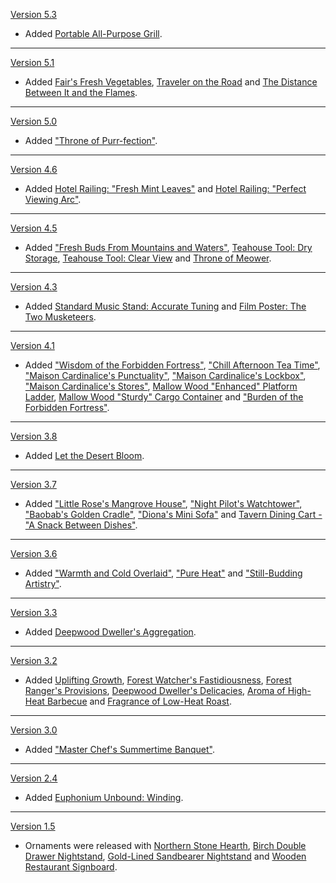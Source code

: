 {{Change History/Header}}
[[Version 5.3]]
* Added [[Portable All-Purpose Grill]].
----
[[Version 5.1]]
* Added [[Fair's Fresh Vegetables]], [[Traveler on the Road]] and [[The Distance Between It and the Flames]].
----
[[Version 5.0]]
* Added [["Throne of Purr-fection"]].
----
[[Version 4.6]]
* Added [[Hotel Railing: "Fresh Mint Leaves"]] and [[Hotel Railing: "Perfect Viewing Arc"]].
----
[[Version 4.5]]
* Added [["Fresh Buds From Mountains and Waters"]], [[Teahouse Tool: Dry Storage]], [[Teahouse Tool: Clear View]] and [[Throne of Meower]].
----
[[Version 4.3]]
* Added [[Standard Music Stand: Accurate Tuning]] and [[Film Poster: The Two Musketeers]].
----
[[Version 4.1]]
* Added [["Wisdom of the Forbidden Fortress"]], [["Chill Afternoon Tea Time"]], [["Maison Cardinalice's Punctuality"]], [["Maison Cardinalice's Lockbox"]], [["Maison Cardinalice's Stores"]], [[Mallow Wood "Enhanced" Platform Ladder]], [[Mallow Wood "Sturdy" Cargo Container]] and [["Burden of the Forbidden Fortress"]].
----
[[Version 3.8]]
* Added [[Let the Desert Bloom]].
----
[[Version 3.7]]
* Added [["Little Rose's Mangrove House"]], [["Night Pilot's Watchtower"]], [["Baobab's Golden Cradle"]], [["Diona's Mini Sofa"]] and [[Tavern Dining Cart - "A Snack Between Dishes"]].
----
[[Version 3.6]]
* Added [["Warmth and Cold Overlaid"]], [["Pure Heat"]] and [["Still-Budding Artistry"]].
----
[[Version 3.3]]
* Added [[Deepwood Dweller's Aggregation]].
----
[[Version 3.2]]
* Added [[Uplifting Growth]], [[Forest Watcher's Fastidiousness]], [[Forest Ranger's Provisions]], [[Deepwood Dweller's Delicacies]], [[Aroma of High-Heat Barbecue]] and [[Fragrance of Low-Heat Roast]].
----
[[Version 3.0]]
* Added [["Master Chef's Summertime Banquet"]].
----
[[Version 2.4]]
* Added [[Euphonium Unbound: Winding]].
----
[[Version 1.5]]
* Ornaments were released with [[Northern Stone Hearth]], [[Birch Double Drawer Nightstand]], [[Gold-Lined Sandbearer Nightstand]] and [[Wooden Restaurant Signboard]].